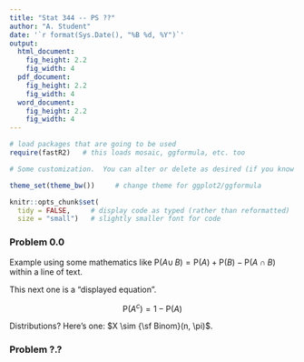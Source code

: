 ```yaml
---
title: "Stat 344 -- PS ??"
author: "A. Student"
date: '`r format(Sys.Date(), "%B %d, %Y")`'
output: 
  html_document:
    fig_height: 2.2
    fig_width: 4
  pdf_document:
    fig_height: 2.2
    fig_width: 4
  word_document:
    fig_height: 2.2
    fig_width: 4
---
```


```r
# load packages that are going to be used
require(fastR2)   # this loads mosaic, ggformula, etc. too

# Some customization.  You can alter or delete as desired (if you know what you are doing).

theme_set(theme_bw())     # change theme for ggplot2/ggformula

knitr::opts_chunk$set(
  tidy = FALSE,     # display code as typed (rather than reformatted)
  size = "small")   # slightly smaller font for code
```


<!-- Some macros to make mathematics easier -->

\newcommand{\Prob}{\mathrm{P}}
\newcommand{\intersect}{\;\cap\;}
\newcommand{\union}{\operatorname{\cup}}
\newcommand{\E}{\operatorname{E}}
\newcommand{\Var}{\operatorname{Var}}
\newcommand{\SD}{\operatorname{SD}}

<!-- Put your work below here.  Put text in text chunks, code in R chunks. -->

### Problem 0.0

Example using some mathematics like
$\Prob(A \union B) = \Prob(A) + \Prob(B) - \Prob(A \intersect B)$
within a line of text.

This next one is a "displayed equation".

$$\Prob(A^c) = 1 - \Prob(A)$$

Distributions?  Here's one: $X \sim {\sf Binom}(n, \pi)$.


### Problem ?.?




  
